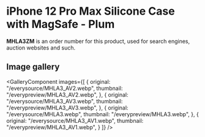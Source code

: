 
# iPhone 12 Pro Max Silicone Case with MagSafe - Plum

<Callout type='info' emoji='👉🏻'>**MHLA3ZM** is an order number for this product, used for search engines, auction websites and such.</Callout>

## Image gallery

<GalleryComponent
    images={[
      {
        original: "/everysource/MHLA3_AV2.webp",
        thumbnail: "/everypreview/MHLA3_AV2.webp",
      },
      {
        original: "/everysource/MHLA3_AV3.webp",
        thumbnail: "/everypreview/MHLA3_AV3.webp",
      },
      {
        original: "/everysource/MHLA3.webp",
        thumbnail: "/everypreview/MHLA3.webp",
      },
      {
        original: "/everysource/MHLA3_AV1.webp",
        thumbnail: "/everypreview/MHLA3_AV1.webp",
      }
    ]}
  />
